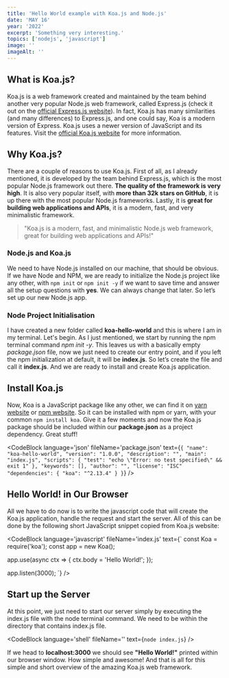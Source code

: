 ```yaml
---
title: 'Hello World example with Koa.js and Node.js'
date: 'MAY 16'
year: '2022'
excerpt: 'Something very interesting.'
topics: ['nodejs', 'javascript']
image: ''
imageAlt: ''
---
```


## What is Koa.js?

Koa.js is a web framework created and maintained by the team behind another very popular Node.js web framework, called Express.js (check it out on the [official Express.js website](https://expressjs.com/)). In fact, Koa.js has many similarities (and many differences) to Express.js, and one could say, Koa is a modern version of Express. Koa.js uses a newer version of JavaScript and its features. Visit the [official Koa.js website](https://koajs.com/) for more information.

## Why Koa.js?

There are a couple of reasons to use Koa.js. First of all, as I already mentioned, it is developed by the team behind Express.js, which is the most popular Node.js framework out there. **The quality of the framework is very high**. It is also very popular itself, with **more than 32k stars on GitHub**, it is up there with the most popular Node.js frameworks. Lastly, it is **great for building web applications and APIs**, it is a modern, fast, and very minimalistic framework.

> "Koa.js is a modern, fast, and minimalistic Node.js web framework, great for building web applications and APIs!"

### Node.js and Koa.js

We need to have Node.js installed on our machine, that should be obvious. If we have Node and NPM, we are ready to initialize the Node.js project like any other, with `npm init` or `npm init -y` if we want to save time and answer all the setup questions with **yes**. We can always change that later. So let’s set up our new Node.js app.

### Node Project Initialisation

I have created a new folder called **koa-hello-world** and this is where I am in my terminal. Let's begin. As I just mentioned, we start by running the npm terminal command _npm init -y_. This leaves us with a basically empty _package.json_ file, now we just need to create our entry point, and if you left the npm initialization at default, it will be **index.js**. So let’s create the file and call it **index.js**. And we are ready to install and create Koa.js application.

## Install Koa.js

Now, Koa is a JavaScript package like any other, we can find it on [yarn website](https://yarnpkg.com/) or [npm website](https://www.npmjs.com/). So it can be installed with npm or yarn, with your common `npm install koa`. Give it a few moments and now the Koa.js package should be included within our **package.json** as a project dependency. Great stuff!

<CodeBlock
	language='json'
	fileName='package.json'
	text={`
{
  "name": "koa-hello-world",
  "version": "1.0.0",
  "description": "",
  "main": "index.js",
  "scripts": {
  "test": "echo \"Error: no test specified\" && exit 1"
},
  "keywords": [],
  "author": "",
  "license": "ISC"
  "dependencies": {
    "koa": "^2.13.4"
  }
}
`}
/>

## Hello World! in Our Browser

All we have to do now is to write the javascript code that will create the Koa.js application, handle the request and start the server. All of this can be done by the following short JavaScript snippet copied from Koa.js website:

<CodeBlock
  language='javascript'
  fileName='index.js'
  text={`
const Koa = require('koa');
const app = new Koa();

app.use(async ctx => {
ctx.body = 'Hello World!';
});

app.listen(3000);
`}
/>

## Start up the Server

At this point, we just need to start our server simply by executing the index.js file with the node terminal command. We need to be within the directory that contains index.js file.

<CodeBlock
	language='shell'
	fileName=''
	text={`
node index.js
`}
/>

If we head to **localhost:3000** we should see **"Hello World!"** printed within our browser window. How simple and awesome! And that is all for this simple and short overview of the amazing Koa.js web framework.
